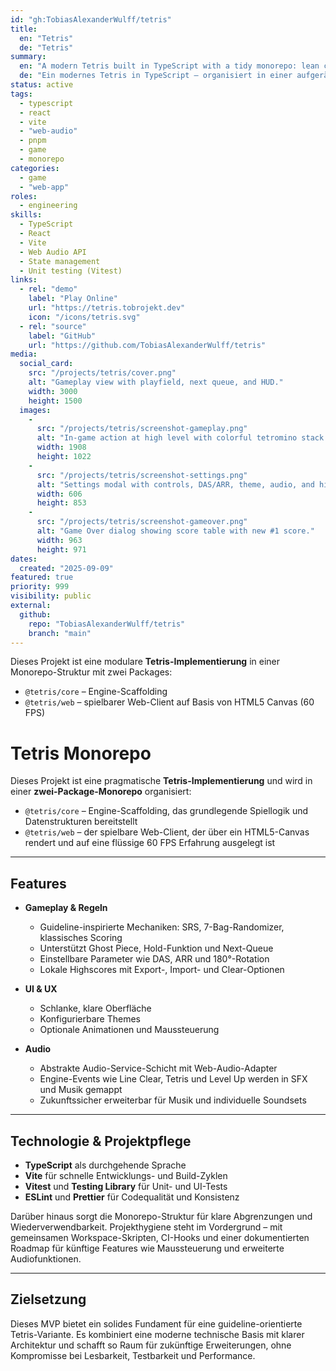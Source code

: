```yaml
---
id: "gh:TobiasAlexanderWulff/tetris"
title:
  en: "Tetris"
  de: "Tetris"
summary:
  en: "A modern Tetris built in TypeScript with a tidy monorepo: lean core engine plus a fast Vite + React web client featuring custom controls, audio, and local highscores."
  de: "Ein modernes Tetris in TypeScript – organisiert in einer aufgeräumten Monorepo: leichte Core-Engine plus schneller Vite + React Web-Client mit anpassbaren Controls, Audio und lokalen Highscores."
status: active
tags: 
  - typescript
  - react
  - vite
  - "web-audio"
  - pnpm
  - game
  - monorepo
categories: 
  - game
  - "web-app"
roles: 
  - engineering
skills: 
  - TypeScript
  - React
  - Vite
  - Web Audio API
  - State management
  - Unit testing (Vitest)
links:
  - rel: "demo"
    label: "Play Online"
    url: "https://tetris.tobrojekt.dev"
    icon: "/icons/tetris.svg"
  - rel: "source"
    label: "GitHub"
    url: "https://github.com/TobiasAlexanderWulff/tetris"
media: 
  social_card: 
    src: "/projects/tetris/cover.png"
    alt: "Gameplay view with playfield, next queue, and HUD."
    width: 3000
    height: 1500
  images: 
    - 
      src: "/projects/tetris/screenshot-gameplay.png"
      alt: "In-game action at high level with colorful tetromino stack."
      width: 1908
      height: 1022
    - 
      src: "/projects/tetris/screenshot-settings.png"
      alt: "Settings modal with controls, DAS/ARR, theme, audio, and highscores actions."
      width: 606
      height: 853
    - 
      src: "/projects/tetris/screenshot-gameover.png"
      alt: "Game Over dialog showing score table with new #1 score."
      width: 963
      height: 971
dates: 
  created: "2025-09-09"
featured: true
priority: 999
visibility: public
external: 
  github: 
    repo: "TobiasAlexanderWulff/tetris"
    branch: "main"
---
```


Dieses Projekt ist eine modulare **Tetris-Implementierung** in einer Monorepo-Struktur mit zwei Packages:  
- `@tetris/core` – Engine-Scaffolding  
- `@tetris/web` – spielbarer Web-Client auf Basis von HTML5 Canvas (60 FPS)  

# Tetris Monorepo

Dieses Projekt ist eine pragmatische **Tetris-Implementierung** und wird in einer **zwei-Package-Monorepo** organisiert:

- `@tetris/core` – Engine-Scaffolding, das grundlegende Spiellogik und Datenstrukturen bereitstellt  
- `@tetris/web` – der spielbare Web-Client, der über ein HTML5-Canvas rendert und auf eine flüssige 60 FPS Erfahrung ausgelegt ist  

---

## Features

- **Gameplay & Regeln**  
  - Guideline-inspirierte Mechaniken: SRS, 7-Bag-Randomizer, klassisches Scoring  
  - Unterstützt Ghost Piece, Hold-Funktion und Next-Queue  
  - Einstellbare Parameter wie DAS, ARR und 180°-Rotation  
  - Lokale Highscores mit Export-, Import- und Clear-Optionen  

- **UI & UX**  
  - Schlanke, klare Oberfläche  
  - Konfigurierbare Themes  
  - Optionale Animationen und Maussteuerung  

- **Audio**  
  - Abstrakte Audio-Service-Schicht mit Web-Audio-Adapter  
  - Engine-Events wie Line Clear, Tetris und Level Up werden in SFX und Musik gemappt  
  - Zukunftssicher erweiterbar für Musik und individuelle Soundsets  

---

## Technologie & Projektpflege

- **TypeScript** als durchgehende Sprache  
- **Vite** für schnelle Entwicklungs- und Build-Zyklen  
- **Vitest** und **Testing Library** für Unit- und UI-Tests  
- **ESLint** und **Prettier** für Codequalität und Konsistenz  

Darüber hinaus sorgt die Monorepo-Struktur für klare Abgrenzungen und Wiederverwendbarkeit. Projekt­hygiene steht im Vordergrund – mit gemeinsamen Workspace-Skripten, CI-Hooks und einer dokumentierten Roadmap für künftige Features wie Maussteuerung und erweiterte Audiofunktionen.  

---

## Zielsetzung

Dieses MVP bietet ein solides Fundament für eine guideline-orientierte Tetris-Variante. Es kombiniert eine moderne technische Basis mit klarer Architektur und schafft so Raum für zukünftige Erweiterungen, ohne Kompromisse bei Lesbarkeit, Testbarkeit und Performance.
